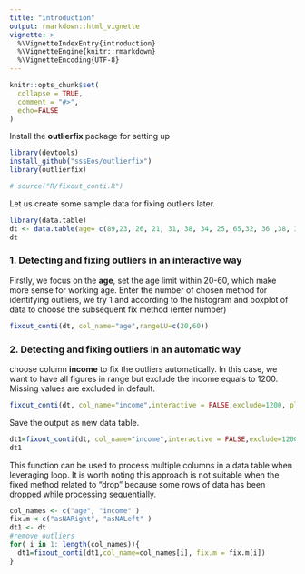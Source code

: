 ```yaml
---
title: "introduction"
output: rmarkdown::html_vignette
vignette: >
  %\VignetteIndexEntry{introduction}
  %\VignetteEngine{knitr::rmarkdown}
  %\VignetteEncoding{UTF-8}
---
```


```r
knitr::opts_chunk$set(
  collapse = TRUE,
  comment = "#>",
  echo=FALSE
)
```

Install the __outlierfix__ package for setting up
```r
library(devtools)
install_github("sssEos/outlierfix")
library(outlierfix)
```

```r
# source("R/fixout_conti.R")
```

Let us create some sample data for fixing outliers later.
```r
library(data.table)
dt <- data.table(age= c(89,23, 26, 21, 31, 38, 34, 25, 65,32, 36 ,38, 35 ,30 ,35, 20,11),income=c(1200,1400,1350,1600,7580,3620,2500,4230,4830,3820,5230,3360,2860,3120,2970,3000,4500))
dt
```
### 1. Detecting and fixing outliers in an interactive way
Firstly, we focus on the __age__, set the age limit within 20-60, which make more sense for working age. Enter the number of chosen method for identifying outliers, we try 1 and according to the histogram and boxplot of data to choose the subsequent fix method (enter number)
```r
fixout_conti(dt, col_name="age",rangeLU=c(20,60))
```
### 2. Detecting and fixing outliers in an automatic way
choose column __income__ to fix the outliers automatically. In this case, we want to have all figures in range but exclude the income equals to 1200. Missing values are excluded in default.
```r
fixout_conti(dt, col_name="income",interactive = FALSE,exclude=1200, plot = TRUE)
```
Save the output as new data table.
```r
dt1=fixout_conti(dt, col_name="income",interactive = FALSE,exclude=1200, plot = TRUE)
dt1
```
This function can be used to process multiple columns in a data table when leveraging loop. It is worth noting this approach is not suitable when the fixed method related to "drop" because some rows of data has been dropped while processing sequentially.
```r
col_names <- c("age", "income" )
fix.m <-c("asNARight", "asNALeft" )
dt1 <- dt
#remove outliers 
for( i in 1: length(col_names)){
  dt1=fixout_conti(dt1,col_name=col_names[i], fix.m = fix.m[i])
}
```



